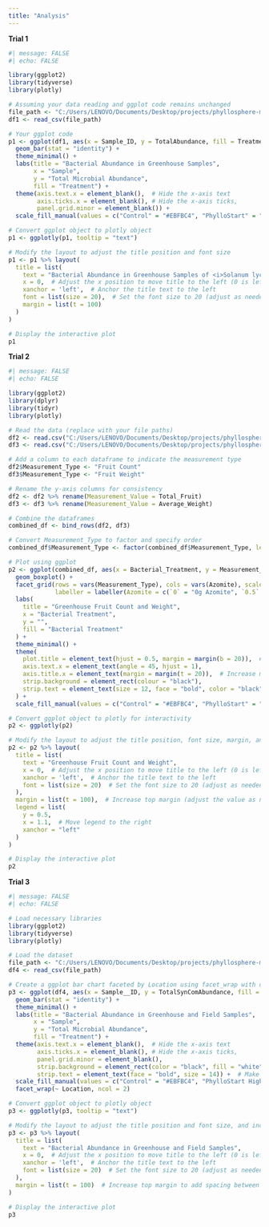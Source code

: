 ```yaml
---
title: "Analysis"
---
```


**Trial 1**

```r
#| message: FALSE
#| echo: FALSE

library(ggplot2)
library(tidyverse)
library(plotly)

# Assuming your data reading and ggplot code remains unchanged
file_path <- "C:/Users/LENOVO/Documents/Desktop/projects/phyllosphere-microbiome/data/Trial_1_Greenhouse_Bacterial_Abundance.csv"
df1 <- read_csv(file_path)

# Your ggplot code
p1 <- ggplot(df1, aes(x = Sample_ID, y = TotalAbundance, fill = Treatment, text = TotalAbundance)) +
  geom_bar(stat = "identity") +
  theme_minimal() +
  labs(title = "Bacterial Abundance in Greenhouse Samples",
       x = "Sample",
       y = "Total Microbial Abundance",
       fill = "Treatment") +
  theme(axis.text.x = element_blank(),  # Hide the x-axis text
        axis.ticks.x = element_blank(), # Hide the x-axis ticks,
        panel.grid.minor = element_blank()) +
  scale_fill_manual(values = c("Control" = "#EBFBC4", "PhylloStart" = "#D4C4FB"))

# Convert ggplot object to plotly object
p1 <- ggplotly(p1, tooltip = "text")

# Modify the layout to adjust the title position and font size
p1 <- p1 %>% layout(
  title = list(
    text = "Bacterial Abundance in Greenhouse Samples of <i>Solanum lycopersicum</i>",
    x = 0,  # Adjust the x position to move title to the left (0 is left-aligned)
    xanchor = 'left',  # Anchor the title text to the left
    font = list(size = 20),  # Set the font size to 20 (adjust as needed)
    margin = list(t = 100)
  )
)

# Display the interactive plot
p1

```

**Trial 2**

```r
#| message: FALSE
#| echo: FALSE

library(ggplot2)
library(dplyr)
library(tidyr)
library(plotly)

# Read the data (replace with your file paths)
df2 <- read.csv("C:/Users/LENOVO/Documents/Desktop/projects/phyllosphere-microbiome/data/Trial_2_Greenhouse_Fruit_Count.csv")
df3 <- read.csv("C:/Users/LENOVO/Documents/Desktop/projects/phyllosphere-microbiome/data/Trial_2_Greenhouse_Fruit_Weights.csv")

# Add a column to each dataframe to indicate the measurement type
df2$Measurement_Type <- "Fruit Count"
df3$Measurement_Type <- "Fruit Weight"

# Rename the y-axis columns for consistency
df2 <- df2 %>% rename(Measurement_Value = Total_Fruit)
df3 <- df3 %>% rename(Measurement_Value = Average_Weight)

# Combine the dataframes
combined_df <- bind_rows(df2, df3)

# Convert Measurement_Type to factor and specify order
combined_df$Measurement_Type <- factor(combined_df$Measurement_Type, levels = c("Fruit Count", "Fruit Weight"))

# Plot using ggplot
p2 <- ggplot(combined_df, aes(x = Bacterial_Treatment, y = Measurement_Value, fill = Bacterial_Treatment)) +
  geom_boxplot() +
  facet_grid(rows = vars(Measurement_Type), cols = vars(Azomite), scales = "free_x", space = "free_x",
             labeller = labeller(Azomite = c(`0` = "0g Azomite", `0.5` = "0.5g Azomite", `1` = "1g Azomite", `2` = "2g Azomite", `3` = "3g Azomite"))) +
  labs(
    title = "Greenhouse Fruit Count and Weight",
    x = "Bacterial Treatment",
    y = "",
    fill = "Bacterial Treatment"
  ) +
  theme_minimal() +
  theme(
    plot.title = element_text(hjust = 0.5, margin = margin(b = 20)),  # Add margin to the bottom of the title
    axis.text.x = element_text(angle = 45, hjust = 1),
    axis.title.x = element_text(margin = margin(t = 20)),  # Increase margin between x-axis title and plot
    strip.background = element_rect(colour = "black"),
    strip.text = element_text(size = 12, face = "bold", color = "black")
  ) +
  scale_fill_manual(values = c("Control" = "#EBFBC4", "PhylloStart" = "#D4C4FB"))

# Convert ggplot object to plotly for interactivity
p2 <- ggplotly(p2)

# Modify the layout to adjust the title position, font size, margin, and legend spacing
p2 <- p2 %>% layout(
  title = list(
    text = "Greenhouse Fruit Count and Weight",
    x = 0,  # Adjust the x position to move title to the left (0 is left-aligned)
    xanchor = 'left',  # Anchor the title text to the left
    font = list(size = 20)  # Set the font size to 20 (adjust as needed)
  ),
  margin = list(t = 100),  # Increase top margin (adjust the value as needed)
  legend = list(
    y = 0.5,
    x = 1.1,  # Move legend to the right
    xanchor = "left"
  )
)

# Display the interactive plot
p2

```

**Trial 3**

```r
#| message: FALSE
#| echo: FALSE

# Load necessary libraries
library(ggplot2)
library(tidyverse)
library(plotly)

# Load the dataset
file_path <- "C:/Users/LENOVO/Documents/Desktop/projects/phyllosphere-microbiome/data/Trial_3_Greenhouse_and_Field_Bacterial_Abundance.csv"
df4 <- read_csv(file_path)

# Create a ggplot bar chart faceted by Location using facet_wrap with custom strip background
p3 <- ggplot(df4, aes(x = Sample__ID, y = TotalSynComAbundance, fill = Treatment, text = TotalSynComAbundance)) +
  geom_bar(stat = "identity") +
  theme_minimal() +
  labs(title = "Bacterial Abundance in Greenhouse and Field Samples",
       x = "Sample",
       y = "Total Microbial Abundance",
       fill = "Treatment") +
  theme(axis.text.x = element_blank(),  # Hide the x-axis text
        axis.ticks.x = element_blank(), # Hide the x-axis ticks,
        panel.grid.minor = element_blank(),
        strip.background = element_rect(color = "black", fill = "white"),  # Add border to facet labels
        strip.text = element_text(face = "bold", size = 14)) +  # Make the facet labels bold
  scale_fill_manual(values = c("Control" = "#EBFBC4", "PhylloStart High" = "#D4C4FB", "PhylloStart Low" = "#FBD4C4")) +
  facet_wrap(~ Location, ncol = 2)

# Convert ggplot object to plotly object
p3 <- ggplotly(p3, tooltip = "text")

# Modify the layout to adjust the title position and font size, and increase top margin
p3 <- p3 %>% layout(
  title = list(
    text = "Bacterial Abundance in Greenhouse and Field Samples",
    x = 0,  # Adjust the x position to move title to the left (0 is left-aligned)
    xanchor = 'left',  # Anchor the title text to the left
    font = list(size = 20)  # Set the font size to 20 (adjust as needed)
  ),
  margin = list(t = 100)  # Increase top margin to add spacing between the title and the graph
)

# Display the interactive plot
p3

```
